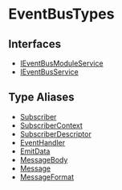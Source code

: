 
# EventBusTypes

## Interfaces

- [IEventBusModuleService](EventBusTypes/interfaces/types.EventBusTypes.IEventBusModuleService.mdx)
- [IEventBusService](EventBusTypes/interfaces/types.EventBusTypes.IEventBusService.mdx)

## Type Aliases

- [Subscriber](EventBusTypes/types/types.EventBusTypes.Subscriber.mdx)
- [SubscriberContext](EventBusTypes/types/types.EventBusTypes.SubscriberContext.mdx)
- [SubscriberDescriptor](EventBusTypes/types/types.EventBusTypes.SubscriberDescriptor.mdx)
- [EventHandler](EventBusTypes/types/types.EventBusTypes.EventHandler.mdx)
- [EmitData](EventBusTypes/types/types.EventBusTypes.EmitData.mdx)
- [MessageBody](EventBusTypes/types/types.EventBusTypes.MessageBody.mdx)
- [Message](EventBusTypes/types/types.EventBusTypes.Message.mdx)
- [MessageFormat](EventBusTypes/types/types.EventBusTypes.MessageFormat.mdx)
